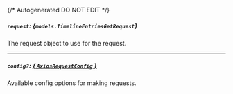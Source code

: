{/* Autogenerated DO NOT EDIT  */}

##### `request`: *{`models.TimelineEntriesGetRequest`}*
The request object to use for the request.
<Collapsible openLabel={Labels.showProperties} closeLabel={Labels.hideProperties}>
    <TimelineEntriesGetRequest/>
</Collapsible>

---
##### `config?`: [*{ `AxiosRequestConfig` }*](https://axios-http.com/docs/req_config)
Available config options for making requests.


